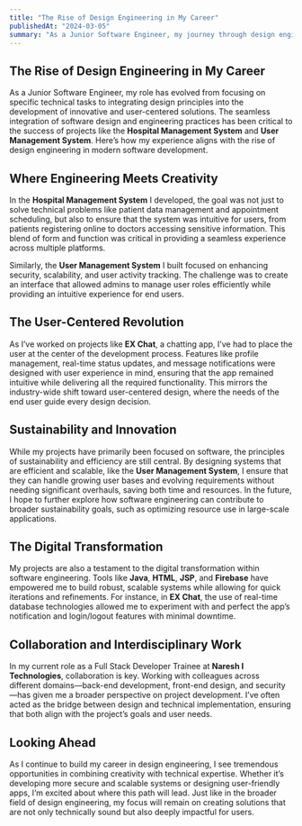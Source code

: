 ```yaml
---
title: "The Rise of Design Engineering in My Career"
publishedAt: "2024-03-05"
summary: "As a Junior Software Engineer, my journey through design engineering has evolved, blending creativity with technical expertise in projects that focus on real-world solutions."
---
```


## The Rise of Design Engineering in My Career

As a Junior Software Engineer, my role has evolved from focusing on specific technical tasks to integrating design principles into the development of innovative and user-centered solutions. The seamless integration of software design and engineering practices has been critical to the success of projects like the **Hospital Management System** and **User Management System**. Here’s how my experience aligns with the rise of design engineering in modern software development.

## Where Engineering Meets Creativity

In the **Hospital Management System** I developed, the goal was not just to solve technical problems like patient data management and appointment scheduling, but also to ensure that the system was intuitive for users, from patients registering online to doctors accessing sensitive information. This blend of form and function was critical in providing a seamless experience across multiple platforms.

Similarly, the **User Management System** I built focused on enhancing security, scalability, and user activity tracking. The challenge was to create an interface that allowed admins to manage user roles efficiently while providing an intuitive experience for end users.

## The User-Centered Revolution

As I’ve worked on projects like **EX Chat**, a chatting app, I’ve had to place the user at the center of the development process. Features like profile management, real-time status updates, and message notifications were designed with user experience in mind, ensuring that the app remained intuitive while delivering all the required functionality. This mirrors the industry-wide shift toward user-centered design, where the needs of the end user guide every design decision.

## Sustainability and Innovation

While my projects have primarily been focused on software, the principles of sustainability and efficiency are still central. By designing systems that are efficient and scalable, like the **User Management System**, I ensure that they can handle growing user bases and evolving requirements without needing significant overhauls, saving both time and resources. In the future, I hope to further explore how software engineering can contribute to broader sustainability goals, such as optimizing resource use in large-scale applications.

## The Digital Transformation

My projects are also a testament to the digital transformation within software engineering. Tools like **Java**, **HTML**, **JSP**, and **Firebase** have empowered me to build robust, scalable systems while allowing for quick iterations and refinements. For instance, in **EX Chat**, the use of real-time database technologies allowed me to experiment with and perfect the app’s notification and login/logout features with minimal downtime.

## Collaboration and Interdisciplinary Work

In my current role as a Full Stack Developer Trainee at **Naresh I Technologies**, collaboration is key. Working with colleagues across different domains—back-end development, front-end design, and security—has given me a broader perspective on project development. I’ve often acted as the bridge between design and technical implementation, ensuring that both align with the project’s goals and user needs.

## Looking Ahead

As I continue to build my career in design engineering, I see tremendous opportunities in combining creativity with technical expertise. Whether it’s developing more secure and scalable systems or designing user-friendly apps, I’m excited about where this path will lead. Just like in the broader field of design engineering, my focus will remain on creating solutions that are not only technically sound but also deeply impactful for users.

